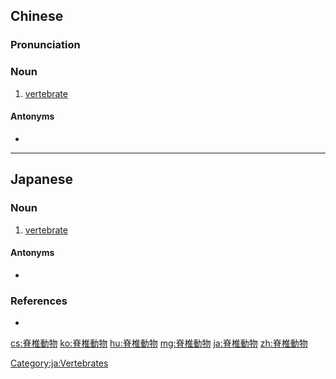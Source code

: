 {{also|脊椎动物}}
==Chinese==
{{zh-forms|s=脊椎动物|type=22}}

===Pronunciation===
{{zh-pron
|m=jǐzhuī dòngwù
|c=zek3 zeoi1 dung6 mat6,zik3 zeoi1 dung6 mat6
|c_note=zek3 zeoi1 dung6 mat6 - vernacular; zik3 zeoi1 dung6 mat6 - literary
|h=pfs=chit-chhûi thung-vu̍t
|md=cék-tùi dông-ŭk
|mn=chek-chui tōng-bu̍t
|cat=n
}}

===Noun===
{{zh-noun}}

# [[vertebrate]]

====Antonyms====
* {{zh-l|無脊椎動物}}

----

==Japanese==
{{ja-kanjitab|せき|つい|どう|ぶつ|yomi=on}}

===Noun===
{{ja-noun|せき.つい どう.ぶつ}}

# [[vertebrate]]

====Antonyms====
* {{ja-r|無脊椎動物|むせきつい どうぶつ}}

===References===
* {{R:Shogakukan}}

[[Category:ja:Vertebrates]]

[[cs:脊椎動物]]
[[ko:脊椎動物]]
[[hu:脊椎動物]]
[[mg:脊椎動物]]
[[ja:脊椎動物]]
[[zh:脊椎動物]]